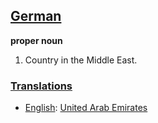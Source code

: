 ==[[German]]==

'''proper noun'''

# Country in the Middle East.

===[[Translations]]===
*[[English]]: [[United Arab Emirates]]